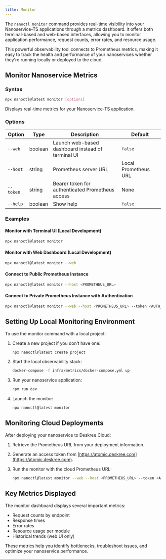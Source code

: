 ```yaml
---
title: Monitor
---
```


The `nanoctl monitor` command provides real-time visibility into your Nanoservice-TS applications through a metrics dashboard. It offers both terminal-based and web-based interfaces, allowing you to monitor application performance, request counts, error rates, and resource usage.

This powerful observability tool connects to Prometheus metrics, making it easy to track the health and performance of your nanoservices whether they're running locally or deployed to the cloud.

## Monitor Nanoservice Metrics

### Syntax
```bash
npx nanoctl@latest monitor [options]
```

Displays real-time metrics for your Nanoservice-TS application.

### Options
| Option       | Type    | Description                                      | Default |
|--------------|---------|--------------------------------------------------|---------|
| `--web`      | boolean | Launch web-based dashboard instead of terminal UI | `false` |
| `--host`     | string  | Prometheus server URL                            | Local Prometheus URL |
| `--token`    | string  | Bearer token for authenticated Prometheus access  | None    |
| `--help`     | boolean | Show help                                        | `false` |

### Examples

#### Monitor with Terminal UI (Local Development)
```bash
npx nanoctl@latest monitor
```

#### Monitor with Web Dashboard (Local Development)
```bash
npx nanoctl@latest monitor --web
```

#### Connect to Public Prometheus Instance
```bash
npx nanoctl@latest monitor --host <PROMETHEUS_URL>
```

#### Connect to Private Prometheus Instance with Authentication
```bash
npx nanoctl@latest monitor --web --host <PROMETHEUS_URL> --token <AUTH_TOKEN>
```

## Setting Up Local Monitoring Environment

To use the monitor command with a local project:

1. Create a new project if you don't have one:
   ```bash
   npx nanoctl@latest create project
   ```

2. Start the local observability stack:
   ```bash
   docker-compose -f infra/metrics/docker-compose.yml up
   ```

3. Run your nanoservice application:
   ```bash
   npm run dev
   ```

4. Launch the monitor:
   ```bash
   npx nanoctl@latest monitor
   ```

## Monitoring Cloud Deployments

After deploying your nanoservice to Deskree Cloud:

1. Retrieve the Prometheus URL from your deployment information.

2. Generate an access token from [https://atomic.deskree.com](https://atomic.deskree.com).

3. Run the monitor with the cloud Prometheus URL:
   ```bash
   npx nanoctl@latest monitor --web --host <PROMETHEUS_URL> --token <AUTH_TOKEN>
   ```

## Key Metrics Displayed

The monitor dashboard displays several important metrics:

- Request counts by endpoint
- Response times
- Error rates
- Resource usage per module
- Historical trends (web UI only)

These metrics help you identify bottlenecks, troubleshoot issues, and optimize your nanoservice performance.

